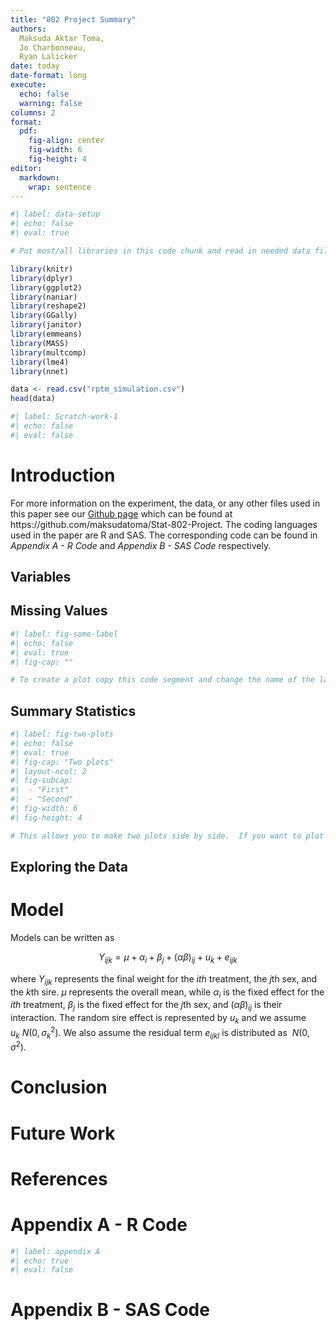 ```yaml
---
title: "802 Project Summary"
authors: 
  Maksuda Aktar Toma,
  Jo Charbonneau,
  Ryan Lalicker
date: today
date-format: long
execute: 
  echo: false
  warning: false
columns: 2
format:
  pdf: 
    fig-align: center
    fig-width: 6
    fig-height: 4
editor: 
  markdown: 
    wrap: sentence
---
```


```r
#| label: data-setup
#| echo: false
#| eval: true

# Put most/all libraries in this code chunk and read in needed data files.

library(knitr)
library(dplyr)
library(ggplot2)
library(naniar)
library(reshape2)
library(GGally)
library(janitor)
library(emmeans)
library(MASS)
library(multcomp)
library(lme4)
library(nnet)

data <- read.csv("rptm_simulation.csv")
head(data)


```

```r
#| label: Scratch-work-1
#| echo: false
#| eval: false

```

# Introduction


For more information on the experiment, the data, or any other files used in this paper see our [Github page](https://github.com/maksudatoma/Stat-802-Project) which can be found at https://github.com/maksudatoma/Stat-802-Project.
The coding languages used in the paper are R and SAS.
The corresponding code can be found in *Appendix A - R Code* and *Appendix B - SAS Code* respectively.

## Variables


## Missing Values



```r
#| label: fig-some-label
#| echo: false
#| eval: true
#| fig-cap: ""

# To create a plot copy this code segment and change the name of the label above.  You can then enter the label in fig-cap.  

```


## Summary Statistics



```r
#| label: fig-two-plots
#| echo: false
#| eval: true
#| fig-cap: "Two plots"
#| layout-ncol: 2
#| fig-subcap: 
#|  - "First"
#|  - "Second"
#| fig-width: 6
#| fig-height: 4

# This allows you to make two plots side by side.  If you want to plot 4 plots you can use `#| layout-nrow: 2` to get a 2x2 setup.

```


## Exploring the Data




# Model


Models can be written as 

$$
Y_{ijk} = \mu + \alpha_i + \beta_j + (\alpha \beta)_{ij}+u_k+e_{ijk}
$$ 

where $Y_{ijk}$ represents the final weight for the $ith$ treatment, the $j$th sex, and the $k$th sire.
$\mu$ represents the overall mean, while $\alpha_i$ is the fixed effect for the $ith$ treatment, $\beta_j$ is the fixed effect for the $j$th sex, and $(\alpha \beta)_{ij}$ is their interaction.
The random sire effect is represented by $u_k$ and we assume $u_k~N(0,\sigma_k^2)$.
We also assume the residual term $e_{ijkl}$ is distributed as $~N(0,\sigma^2)$.


# Conclusion 



# Future Work



\newpage

# References

::: {#refs}
:::

\newpage

# Appendix A - R Code

```r
#| label: appendix A
#| echo: true
#| eval: false

```

\newpage

# Appendix B - SAS Code

``` sas

```
